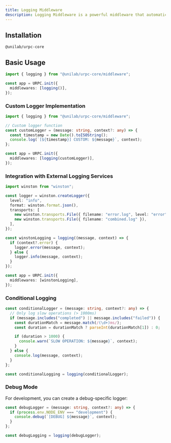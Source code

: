 ```yaml
---
title: Logging Middleware
description: Logging Middleware is a powerful middleware that automatically logs all repository operations including execution time, arguments, results, and error information. It provides detailed insights into your application's data access patterns and helps with debugging and monitoring.
---
```


## Installation

```package-install
@unilab/urpc-core
```

## Basic Usage

```typescript
import { logging } from "@unilab/urpc-core/middleware";

const app = URPC.init({
  middlewares: [logging()],
});
```

### Custom Logger Implementation

```typescript
import { logging } from "@unilab/urpc-core/middleware";

// Custom logger function
const customLogger = (message: string, context?: any) => {
  const timestamp = new Date().toISOString();
  console.log(`[${timestamp}] CUSTOM: ${message}`, context);
};

const app = URPC.init({
  middlewares: [logging(customLogger)],
});
```

### Integration with External Logging Services

```typescript
import winston from "winston";

const logger = winston.createLogger({
  level: "info",
  format: winston.format.json(),
  transports: [
    new winston.transports.File({ filename: "error.log", level: "error" }),
    new winston.transports.File({ filename: "combined.log" }),
  ],
});

const winstonLogging = logging((message, context) => {
  if (context?.error) {
    logger.error(message, context);
  } else {
    logger.info(message, context);
  }
});

const app = URPC.init({
  middlewares: [winstonLogging],
});
```

### Conditional Logging

```typescript
const conditionalLogger = (message: string, context?: any) => {
  // Only log slow operations (> 1000ms)
  if (message.includes("completed") || message.includes("failed")) {
    const durationMatch = message.match(/(\d+)ms/);
    const duration = durationMatch ? parseInt(durationMatch[1]) : 0;

    if (duration > 1000) {
      console.warn(`SLOW OPERATION: ${message}`, context);
    }
  } else {
    console.log(message, context);
  }
};

const conditionalLogging = logging(conditionalLogger);
```

### Debug Mode

For development, you can create a debug-specific logger:

```typescript
const debugLogger = (message: string, context?: any) => {
  if (process.env.NODE_ENV === "development") {
    console.debug(`[DEBUG] ${message}`, context);
  }
};

const debugLogging = logging(debugLogger);
```
